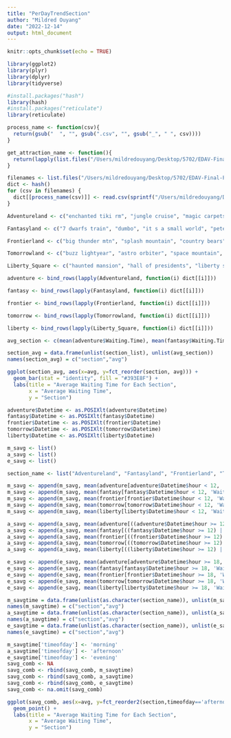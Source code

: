 ```yaml
---
title: "PerDayTrendSection"
author: "Mildred Ouyang"
date: "2022-12-14"
output: html_document
---
```


```r
knitr::opts_chunk$set(echo = TRUE)
```

```r
library(ggplot2)
library(plyr)
library(dplyr)
library(tidyverse)

#install.packages("hash")
library(hash)
#install.packages("reticulate")
library(reticulate)
```

```r
process_name <- function(csv){
  return(gsub("  ", "", gsub(".csv", "", gsub("_", " ", csv))))
}

get_attraction_name <- function(){
  return(lapply(list.files("/Users/mildredouyang/Desktop/5702/EDAV-Final-Project/Data/data/Magic Kingdom/xysong_python"), process_name))
}

filenames <- list.files("/Users/mildredouyang/Desktop/5702/EDAV-Final-Project/Data/data/Magic Kingdom/xysong_python")
dict <- hash()
for (csv in filenames) {
  dict[[process_name(csv)]] <- read.csv(sprintf("/Users/mildredouyang/Desktop/5702/EDAV-Final-Project/Data/data/Magic Kingdom/xysong_python/%s", csv)) 
}
```

```r
Adventureland <- c("enchanted tiki rm", "jungle cruise", "magic carpets", "pirates of caribbean")

Fantasyland <- c("7 dwarfs train", "dumbo", "it s a small world", "peter pan s flight", "winnie the pooh", "under the sea", "regal carrousel", "mad tea party", "barnstormer")

Frontierland <- c("big thunder mtn", "splash mountain", "country bears")

Tomorrowland <- c("buzz lightyear", "astro orbiter", "space mountain", "tom land speedway", "peoplemover", "carousel of progress")

Liberty_Square <- c("haunted mansion", "hall of presidents", "liberty sq riverboat")
```

```r
adventure <- bind_rows(lapply(Adventureland, function(i) dict[[i]]))
```

```r
fantasy <- bind_rows(lapply(Fantasyland, function(i) dict[[i]]))
```

```r
frontier <- bind_rows(lapply(Frontierland, function(i) dict[[i]]))
```

```r
tomorrow <- bind_rows(lapply(Tomorrowland, function(i) dict[[i]]))
```

```r
liberty <- bind_rows(lapply(Liberty_Square, function(i) dict[[i]]))
```

```r
avg_section <- c(mean(adventure$Waiting.Time), mean(fantasy$Waiting.Time), mean(frontier$Waiting.Time), mean(tomorrow$Waiting.Time), mean(liberty$Waiting.Time))
```

```r
section_avg = data.frame(unlist(section_list), unlist(avg_section))
names(section_avg) = c("section","avg")
```

```r
ggplot(section_avg, aes(x=avg, y=fct_reorder(section, avg))) + 
  geom_bar(stat = "identity", fill = "#393E8F") +
  labs(title = "Average Waiting Time for Each Section", 
       x = "Average Waiting Time", 
       y = "Section")
```
```r
adventure$Datetime <- as.POSIXlt(adventure$Datetime)
fantasy$Datetime <- as.POSIXlt(fantasy$Datetime)
frontier$Datetime <- as.POSIXlt(frontier$Datetime)
tomorrow$Datetime <- as.POSIXlt(tomorrow$Datetime)
liberty$Datetime <- as.POSIXlt(liberty$Datetime)
```

```r
m_savg <- list()
a_savg <- list()
e_savg <- list()

section_name <- list("Adventureland", "Fantasyland", "Frontierland", "Tomorrowland", "Liberty Square")

m_savg <- append(m_savg, mean(adventure[adventure$Datetime$hour < 12, 'Waiting.Time']))
m_savg <- append(m_savg, mean(fantasy[fantasy$Datetime$hour < 12, 'Waiting.Time']))
m_savg <- append(m_savg, mean(frontier[frontier$Datetime$hour < 12, 'Waiting.Time']))
m_savg <- append(m_savg, mean(tomorrow[tomorrow$Datetime$hour < 12, 'Waiting.Time']))
m_savg <- append(m_savg, mean(liberty[liberty$Datetime$hour < 12, 'Waiting.Time']))

a_savg <- append(a_savg, mean(adventure[((adventure$Datetime$hour >= 12) | (adventure$Datetime$hour < 18)), 'Waiting.Time']))
a_savg <- append(a_savg, mean(fantasy[((fantasy$Datetime$hour >= 12) | (fantasy$Datetime$hour < 18)), 'Waiting.Time']))
a_savg <- append(a_savg, mean(frontier[((frontier$Datetime$hour >= 12) | (frontier$Datetime$hour < 18)), 'Waiting.Time']))
a_savg <- append(a_savg, mean(tomorrow[((tomorrow$Datetime$hour >= 12) | (tomorrow$Datetime$hour < 18)), 'Waiting.Time']))
a_savg <- append(a_savg, mean(liberty[((liberty$Datetime$hour >= 12) | (liberty$Datetime$hour < 18)), 'Waiting.Time']))

e_savg <- append(e_savg, mean(adventure[adventure$Datetime$hour >= 18, 'Waiting.Time']))
e_savg <- append(e_savg, mean(fantasy[fantasy$Datetime$hour >= 18, 'Waiting.Time']))
e_savg <- append(e_savg, mean(frontier[frontier$Datetime$hour >= 18, 'Waiting.Time']))
e_savg <- append(e_savg, mean(tomorrow[tomorrow$Datetime$hour >= 18, 'Waiting.Time']))
e_savg <- append(e_savg, mean(liberty[liberty$Datetime$hour >= 18, 'Waiting.Time']))

m_savgtime = data.frame(unlist(as.character(section_name)), unlist(m_savg))
names(m_savgtime) = c("section","avg")
a_savgtime = data.frame(unlist(as.character(section_name)), unlist(a_savg))
names(a_savgtime) = c("section","avg")
e_savgtime = data.frame(unlist(as.character(section_name)), unlist(e_savg))
names(e_savgtime) = c("section","avg")
```

```r
m_savgtime['timeofday'] <- 'morning'
a_savgtime['timeofday'] <- 'afternoon'
e_savgtime['timeofday'] <- 'evening'
savg_comb <- NA
savg_comb <- rbind(savg_comb, m_savgtime)
savg_comb <- rbind(savg_comb, a_savgtime)
savg_comb <- rbind(savg_comb, e_savgtime)
savg_comb <- na.omit(savg_comb)
```

```r
ggplot(savg_comb, aes(x=avg, y=fct_reorder2(section,timeofday=='afternoon',avg,.desc=FALSE), color = timeofday)) + 
  geom_point() +
  labs(title = "Average Waiting Time for Each Section", 
       x = "Average Waiting Time", 
       y = "Section")
```